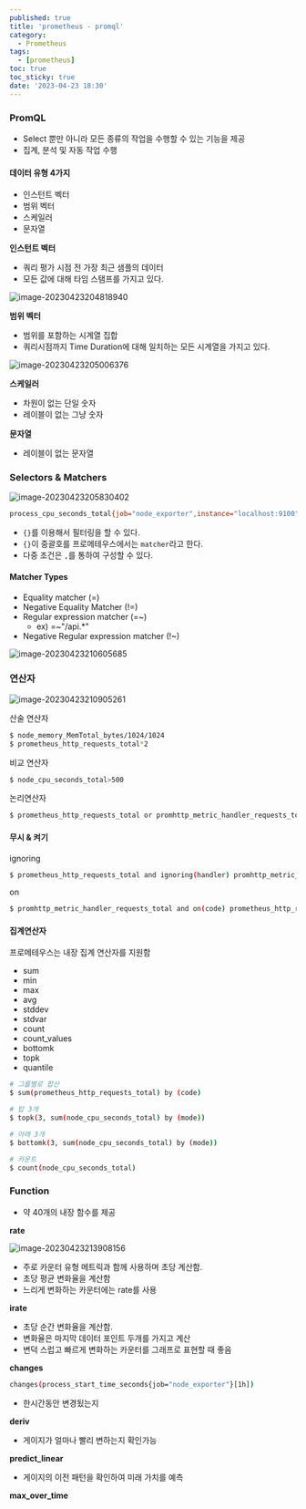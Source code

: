 ```yaml
---
published: true
title: 'prometheus - promql'
category:
  - Prometheus
tags:
  - [prometheus]
toc: true
toc_sticky: true
date: '2023-04-23 18:30'
---
```


### PromQL

- Select 뿐만 아니라 모든 종류의 작업을 수행할 수 있는 기능을 제공
- 집계, 분석 및 자동 작업 수행

#### 데이터 유형 4가지

- 인스턴트 벡터
- 범위 벡터
- 스케일러
- 문자열

**인스턴트 벡터**

- 쿼리 평가 시점 전 가장 최근 샘플의 데이터
- 모든 값에 대해 타임 스탬프를 가지고 있다.

![image-20230423204818940](../../../assets/images/posts/2023-04-23-post-prometheus-promql/image-20230423204818940.png)

**범위 벡터**

- 범위를 포함하는 시계열 집합
- 쿼리시점까지 Time Duration에 대해 일치하는 모든 시계열을 가지고 있다.

![image-20230423205006376](../../../assets/images/posts/2023-04-23-post-prometheus-promql/image-20230423205006376.png)

**스케일러**

- 차원이 없는 단일 숫자
- 레이블이 없는 그냥 숫자

**문자열**

- 레이블이 없는 문자열

### Selectors & Matchers

![image-20230423205830402](../../../assets/images/posts/2023-04-23-post-prometheus-promql/image-20230423205830402.png)

```bash
process_cpu_seconds_total{job="node_exporter",instance="localhost:9100"}
```

- `{}`를 이용해서 필터링을 할 수 있다.
- `{}`이 중괄호를 프로메테우스에서는 `matcher`라고 한다.
- 다중 조건은 `,`를 통하여 구성할 수 있다.

#### Matcher Types

- Equality matcher (=)
- Negative Equality Matcher (!=)
- Regular expression matcher (=~)
  - ex) =~"/api.\*"
- Negative Regular expression matcher (!~)

![image-20230423210605685](../../../assets/images/posts/2023-04-23-post-prometheus-promql/image-20230423210605685.png)

### 연산자

![image-20230423210905261](../../../assets/images/posts/2023-04-23-post-prometheus-promql/image-20230423210905261.png)

산술 연산자

```bash
$ node_memory_MemTotal_bytes/1024/1024
$ prometheus_http_requests_total*2
```

비교 연산자

```bash
$ node_cpu_seconds_total>500
```

논리연산자

```bash
$ prometheus_http_requests_total or promhttp_metric_handler_requests_total
```

#### 무시 & 켜기

ignoring

```bash
$ prometheus_http_requests_total and ignoring(handler) promhttp_metric_handler_requests_total
```

on

```bash
$ promhttp_metric_handler_requests_total and on(code) prometheus_http_requests_total
```

#### 집계연산자

프로메테우스는 내장 집계 연산자를 지원함

- sum
- min
- max
- avg
- stddev
- stdvar
- count
- count_values
- bottomk
- topk
- quantile

```bash
# 그룹별로 합산
$ sum(prometheus_http_requests_total) by (code)

# 탑 3개
$ topk(3, sum(node_cpu_seconds_total) by (mode))

# 아래 3개
$ bottomk(3, sum(node_cpu_seconds_total) by (mode))

# 카운트
$ count(node_cpu_seconds_total)
```

### Function

- 약 40개의 내장 함수를 제공

**rate**

![image-20230423213908156](../../../assets/images/posts/2023-04-23-post-prometheus-promql/image-20230423213908156.png)

- 주로 카운터 유형 메트릭과 함께 사용하며 초당 계산함.
- 초당 평균 변화율을 계산함
- 느리게 변화하는 카운터에는 rate를 사용

**irate**

- 초당 순간 변화율을 계산함.
- 변화율은 마지막 데이터 포인트 두개를 가지고 계산
- 변덕 스럽고 빠르게 변화하는 카운터를 그래프로 표현할 때 좋음

**changes**

```bash
changes(process_start_time_seconds{job="node_exporter"}[1h])
```

- 한시간동안 변경됬는지

**deriv**

- 게이지가 얼마나 빨리 변하는지 확인가능

**predict_linear**

- 게이지의 이전 패턴을 확인하여 미래 가치를 예측

**max_over_time**
